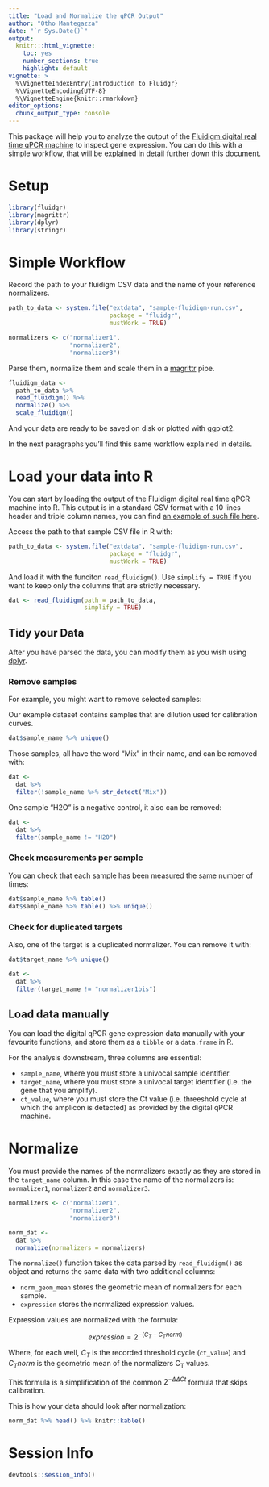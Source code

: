 ```yaml
---
title: "Load and Normalize the qPCR Output"
author: "Otho Mantegazza"
date: "`r Sys.Date()`"
output:
  knitr:::html_vignette:
    toc: yes
    number_sections: true
    highlight: default
vignette: >
  %\VignetteIndexEntry{Introduction to Fluidgr}
  %\VignetteEncoding{UTF-8}
  %\VignetteEngine{knitr::rmarkdown}
editor_options: 
  chunk_output_type: console
---
```


This package will help you to analyze the output of the [Fluidigm digital real time qPCR machine](https://www.fluidigm.com/reagents/digital-pcr) to inspect gene expression. You can do this with a simple workflow, that will be explained in detail further down this document.

# Setup

```r
library(fluidgr)
library(magrittr)
library(dplyr)
library(stringr)
```

# Simple Workflow

Record the path to your fluidigm CSV data and the name of your reference normalizers.

```r
path_to_data <- system.file("extdata", "sample-fluidigm-run.csv",
                            package = "fluidgr",
                            mustWork = TRUE)

normalizers <- c("normalizer1",
                 "normalizer2",
                 "normalizer3")
```


Parse them, normalize them and scale them in a [magrittr](https://magrittr.tidyverse.org/index.html) pipe.

```r
fluidigm_data <- 
  path_to_data %>%
  read_fluidigm() %>%
  normalize() %>%
  scale_fluidigm()
```

And your data are ready to be saved on disk or plotted with ggplot2.

In the next paragraphs you'll find this same workflow explained in details.

# Load your data into R

You can start by loading the output of the Fluidigm digital real time qPCR machine into R.
This output is in a standard CSV format with a 10 lines header and triple column names, you can find [an example of such file here](https://github.com/othomantegazza/fluidgr/blob/master/inst/extdata/sample-fluidigm-run.csv).

Access the path to that sample CSV file in R with:

```r
path_to_data <- system.file("extdata", "sample-fluidigm-run.csv",
                            package = "fluidgr",
                            mustWork = TRUE)
```

And load it with the funciton `read_fluidigm()`. Use `simplify = TRUE` if you want to keep only the columns that are strictly necessary.

```r
dat <- read_fluidigm(path = path_to_data,
                     simplify = TRUE)
```

## Tidy your Data

After you have parsed the data, you can modify them as you wish using [dplyr](https://dplyr.tidyverse.org/articles/dplyr.html).

### Remove samples

For example, you might want to remove selected samples:

Our example dataset contains samples that are dilution used for calibration curves.

```r
dat$sample_name %>% unique()
```

Those samples, all have the word "Mix" in their name, and can be removed with:

```r
dat <- 
  dat %>%
  filter(!sample_name %>% str_detect("Mix"))
```

One sample "H2O" is a negative control, it also can be removed:

```r
dat <- 
  dat %>%
  filter(sample_name != "H20")
```

### Check measurements per sample

You can check that each sample has been measured the same number of times:

```r
dat$sample_name %>% table()
dat$sample_name %>% table() %>% unique()
```

### Check for duplicated targets

Also, one of the target is a duplicated normalizer. You can remove it with:

```r
dat$target_name %>% unique()

dat <- 
  dat %>%
  filter(target_name != "normalizer1bis")
```

## Load data manually

You can load the digital qPCR gene expression data manually with your favourite functions, and store them as a `tibble` or a `data.frame` in R.

For the analysis downstream, three columns are essential:

- `sample_name`, where you must store a univocal sample identifier.
- `target_name`, where you must store a univocal target identifier (i.e. the gene that you amplify).
- `ct_value`, where you must store the Ct value (i.e. threeshold cycle at which the amplicon is detected) as provided by the digital qPCR machine.

# Normalize

You must provide the names of the normalizers exactly as they are stored in the `target_name` column. In this case the name of the normalizers is: `normalizer1`, `normalizer2` and `normalizer3`.

```r
normalizers <- c("normalizer1",
                 "normalizer2",
                 "normalizer3")

norm_dat <- 
  dat %>% 
  normalize(normalizers = normalizers) 
```

The `normalize()` function takes the data parsed by `read_fluidigm()` as object and returns the same data with two additional columns:

- `norm_geom_mean` stores the geometric mean of normalizers for each sample.
- `expression` stores the normalized expression values.

Expression values are normalized with the formula: 

$$expression = 2^{-(C_T - C_Tnorm)}$$

Where, for each well, $C_T$ is the recorded threshold cycle (`ct_value`) and $C_Tnorm$ is the geometric mean of the normalizers C~T~ values.

This formula is a simplification of the common $2^{ - \Delta \Delta Ct}$ formula that skips calibration.

This is how your data should look after normalization:

```r
norm_dat %>% head() %>% knitr::kable()
```


# Session Info

```r
devtools::session_info()
```
